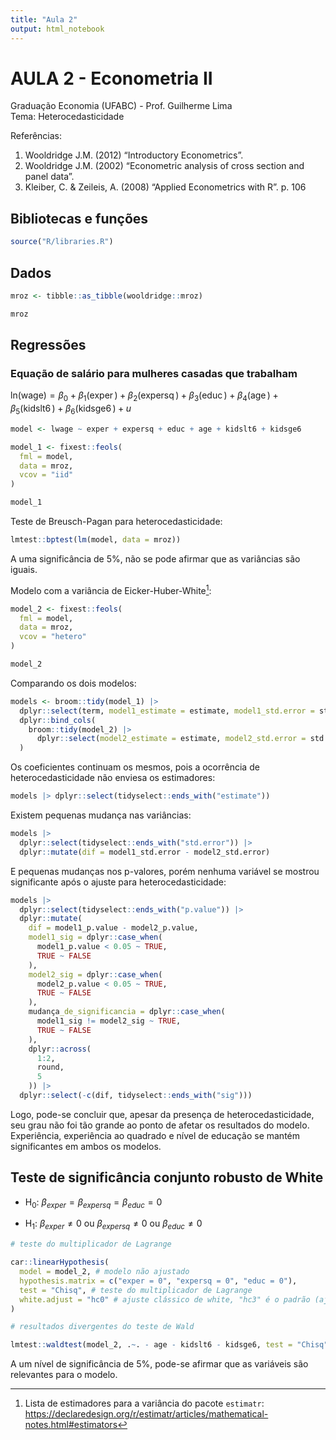 ```yaml
---
title: "Aula 2"
output: html_notebook
---
```


# AULA 2 - Econometria II

Graduação Economia (UFABC) - Prof. Guilherme Lima\
Tema: Heterocedasticidade

Referências:

1.  Wooldridge J.M. (2012) "Introductory Econometrics".
2.  Wooldridge J.M. (2002) "Econometric analysis of cross section and panel data".
3.  Kleiber, C. & Zeileis, A. (2008) "Applied Econometrics with R". p. 106

## Bibliotecas e funções

```r
source("R/libraries.R")
```

## Dados

```r
mroz <- tibble::as_tibble(wooldridge::mroz)

mroz
```

## Regressões

### Equação de salário para mulheres casadas que trabalham

$\operatorname{ln(wage)} = \beta_{0} + \beta_{1}(\operatorname{exper}) + \beta_{2}(\operatorname{expersq}) + \beta_{3}(\operatorname{educ}) + \beta_{4}(\operatorname{age}) + \beta_{5}(\operatorname{kidslt6}) + \beta_{6}(\operatorname{kidsge6}) + u$

```r
model <- lwage ~ exper + expersq + educ + age + kidslt6 + kidsge6

model_1 <- fixest::feols(
  fml = model,
  data = mroz,
  vcov = "iid"
)

model_1
```

Teste de Breusch-Pagan para heterocedasticidade:

```r
lmtest::bptest(lm(model, data = mroz))
```

A uma significância de 5%, não se pode afirmar que as variâncias são iguais.

Modelo com a variância de Eicker-Huber-White[^1]:

[^1]: Lista de estimadores para a variância do pacote `estimatr`: <https://declaredesign.org/r/estimatr/articles/mathematical-notes.html#estimators>

```r
model_2 <- fixest::feols(
  fml = model,
  data = mroz,
  vcov = "hetero"
)

model_2
```

Comparando os dois modelos:

```r
models <- broom::tidy(model_1) |> 
  dplyr::select(term, model1_estimate = estimate, model1_std.error = std.error, model1_p.value = p.value) |> 
  dplyr::bind_cols(
    broom::tidy(model_2) |> 
      dplyr::select(model2_estimate = estimate, model2_std.error = std.error, model2_p.value = p.value)
  )
```

Os coeficientes continuam os mesmos, pois a ocorrência de heterocedasticidade não enviesa os estimadores:

```r
models |> dplyr::select(tidyselect::ends_with("estimate"))
```

Existem pequenas mudança nas variâncias:

```r
models |> 
  dplyr::select(tidyselect::ends_with("std.error")) |> 
  dplyr::mutate(dif = model1_std.error - model2_std.error)
```

E pequenas mudanças nos p-valores, porém nenhuma variável se mostrou significante após o ajuste para heterocedasticidade:

```r
models |> 
  dplyr::select(tidyselect::ends_with("p.value")) |> 
  dplyr::mutate(
    dif = model1_p.value - model2_p.value,
    model1_sig = dplyr::case_when(
      model1_p.value < 0.05 ~ TRUE,
      TRUE ~ FALSE
    ),
    model2_sig = dplyr::case_when(
      model2_p.value < 0.05 ~ TRUE,
      TRUE ~ FALSE
    ),
    mudança_de_significancia = dplyr::case_when(
      model1_sig != model2_sig ~ TRUE,
      TRUE ~ FALSE
    ),
    dplyr::across(
      1:2,
      round,
      5
    )) |> 
  dplyr::select(-c(dif, tidyselect::ends_with("sig")))
```

Logo, pode-se concluir que, apesar da presença de heterocedasticidade, seu grau não foi tão grande ao ponto de afetar os resultados do modelo. Experiência, experiência ao quadrado e nível de educação se mantém significantes em ambos os modelos.

## Teste de significância conjunto robusto de White

-   H~0~: $\beta_{exper} = \beta_{expersq} = \beta_{educ} = 0$

-   H~1~: $\beta_{exper} \ne 0$ ou $\beta_{expersq} \ne 0$ ou $\beta_{educ} \ne 0$

```r
# teste do multiplicador de Lagrange

car::linearHypothesis(
  model = model_2, # modelo não ajustado
  hypothesis.matrix = c("exper = 0", "expersq = 0", "educ = 0"), 
  test = "Chisq", # teste do multiplicador de Lagrange
  white.adjust = "hc0" # ajuste clássico de white, "hc3" é o padrão (ajuste de white para pequenas amostras)
)

# resultados divergentes do teste de Wald

lmtest::waldtest(model_2, .~. - age - kidslt6 - kidsge6, test = "Chisq")
```

A um nível de significância de 5%, pode-se afirmar que as variáveis são relevantes para o modelo.

